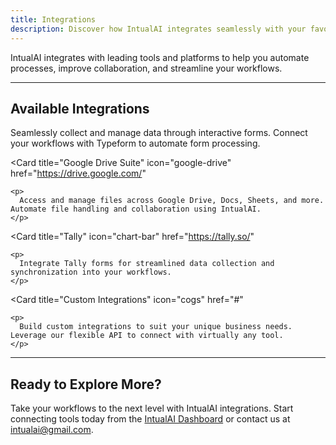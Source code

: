 ```yaml
---
title: Integrations
description: Discover how IntualAI integrates seamlessly with your favorite tools to enhance workflows and collaboration.
---
```


IntualAI integrates with leading tools and platforms to help you automate processes, improve collaboration, and streamline your workflows.

---

## Available Integrations

<CardGroup cols={2}>
  <Card
    title="Typeform"
    icon="page"
    href="https://www.typeform.com/"
  >
    <p>
      Seamlessly collect and manage data through interactive forms. Connect your workflows with Typeform to automate form processing.
    </p>
  </Card>

  <Card
    title="Google Drive Suite"
    icon="google-drive"
    href="https://drive.google.com/"
  >
    <p>
      Access and manage files across Google Drive, Docs, Sheets, and more. Automate file handling and collaboration using IntualAI.
    </p>
  </Card>

  <Card
    title="Tally"
    icon="chart-bar"
    href="https://tally.so/"
  >
    <p>
      Integrate Tally forms for streamlined data collection and synchronization into your workflows.
    </p>
  </Card>

  <Card
    title="Custom Integrations"
    icon="cogs"
    href="#"
  >
    <p>
      Build custom integrations to suit your unique business needs. Leverage our flexible API to connect with virtually any tool.
    </p>
  </Card>
</CardGroup>

---

## Ready to Explore More?

Take your workflows to the next level with IntualAI integrations. Start connecting tools today from the [IntualAI Dashboard](https://console.intualai.com/app/projects) or contact us at [intualai@gmail.com](mailto:intualai@gmail.com).

